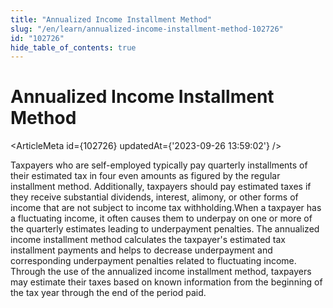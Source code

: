 ```yaml
---
title: "Annualized Income Installment Method"
slug: "/en/learn/annualized-income-installment-method-102726"
id: "102726"
hide_table_of_contents: true
---
```



# Annualized Income Installment Method

<ArticleMeta id={102726} updatedAt={'2023-09-26 13:59:02'} />
<div className='border-solid border-b border-t-0 my-4 border-[var(--ifm-color-gray-300)]' />

Taxpayers who are self-employed typically pay quarterly installments of their estimated tax in four even amounts as figured by the regular installment method. Additionally, taxpayers should pay estimated taxes if they receive substantial dividends, interest, alimony, or other forms of income that are not subject to income tax withholding.When a taxpayer has a fluctuating income, it often causes them to underpay on one or more of the quarterly estimates leading to underpayment penalties. The annualized income installment method calculates the taxpayer's estimated tax installment payments and helps to decrease underpayment and corresponding underpayment penalties related to fluctuating income. Through the use of the annualized income installment method, taxpayers may estimate their taxes based on known information from the beginning of the tax year through the end of the period paid.
